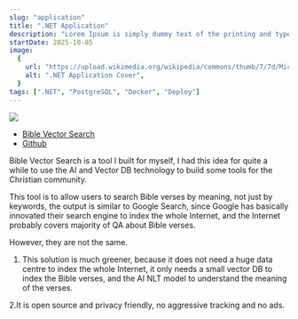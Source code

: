 ```yaml
---
slug: "application"
title: ".NET Application"
description: "Lorem Ipsum is simply dummy text of the printing and typesetting industry. Lorem Ipsum has been the industry's standard dummy text ever since the 1500s"
startDate: 2025-10-05
image:
  {
    url: "https://upload.wikimedia.org/wikipedia/commons/thumb/7/7d/Microsoft_.NET_logo.svg/1200px-Microsoft_.NET_logo.svg.png",
    alt: ".NET Application Cover",
  }
tags: [".NET", "PostgreSQL", "Docker", "Deploy"]
---
```


[![](https://i.imgur.com/snptle9.gif)](https://bible-search.antioch.tech/)

- [Bible Vector Search](https://bible-search.antioch.tech/)
- [Github](https://github.com/Antioch-Tech/bible-vector-search-ui)

Bible Vector Search is a tool I built for myself, I had this idea for quite a while to use the AI and Vector DB technology to build some tools for the Christian community.

This tool is to allow users to search Bible verses by meaning, not just by keywords, the output is similar to Google Search, since Google has basically innovated their search engine to index the whole Internet, and the Internet probably covers majority of QA about Bible verses.

However, they are not the same.

1. This solution is much greener, because it does not need a huge data centre to index the whole Internet, it only needs a small vector DB to index the Bible verses, and the AI NLT model to understand the meaning of the verses.

2.It is open source and privacy friendly, no aggressive tracking and no ads.
